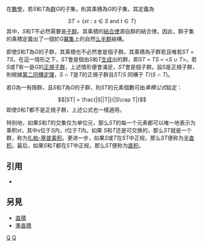 在[[數學|數學]]，若''S''和''T''為[[群|群]]''G''的子集，則其乘積為''G''的子集，其定義為
:<math>ST = \{st : s \in S \mbox{ and } t\in T\}</math>
其中，''S''和''T''不必然需要是[[子群|子群]]。其乘積的[[結合律|結合律]]源自群的結合律。因此，群子集的乘積定義出了一個於''G''[[冪集|冪集]]上的自然[[么半群|么半群]]結構。

即使''S''和''T''為''G''的子群，其乘積也不必然會是個子群。其乘積為子群若且唯若''ST'' = ''TS''。在這一情形之下，''ST''會是個由''S''和''T''[[群的生成集合|生成]]出的群，即''ST'' = ''TS'' = <''S'' ∪ ''T''>。若''S''或''T''有一是''G''的[[正規子群|正規子群]]，上述情形便會滿足，''ST''會是個子群。設''S''是正規子群，則根據[[同構基本定理|第二同構定理]]，''S'' ∩ ''T''是''T''的正規子群且''ST''/''S'' 同構于 ''T''/(''S'' ∩ ''T'')。

若''G''為一有限群，且''S''和''T''為''G''的子群，則''ST''的元素個數可由''乘積公式''給定：
:<math>|ST| = \frac{|S||T|}{|S\cap T|}</math>
即使''S''和''T''都不是正規子群，上述公式也一樣適用。

特别地，如果''S''和''T''的交集仅为单位元，那么''ST''的每一个元素都可以唯一地表示为乘积''st''，其中''s''位于''S''内，''t''位于''T''内。如果
''S''和''T''还是可交换的，那么''ST''就是一个群，称为[[扎帕-塞普乘积|扎帕-塞普乘积]]。更进一步，如果''S''或''T''在''ST''中正规，那么''ST''便称为[[半直积|半直积]]。最后，如果''S''和''T''都在''ST''中正规，那么''ST''便称为[[直积|直积]]。

==引用==

*{{cite book
 | first      = Joseph
 | last       = Rotman
 | year       = 1995
 | title      = An Introduction to the Theory of Groups
 | edition    = (4th ed.)
 | publisher  = Springer-Verlag
 | isbn         = 0-387-94285-8
}}

==另見==

*[[直積|直積]]
*[[準直積|準直積]]

[[Category:群论|Q]]
[[Category:二元運算|Q]]